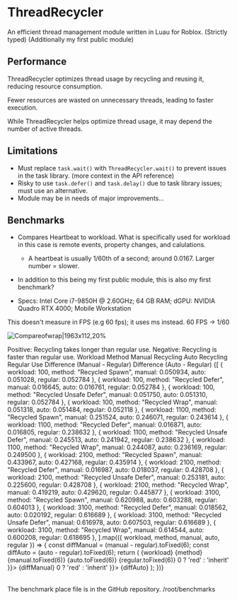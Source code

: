 
# ThreadRecycler

An efficient thread management module written in Luau for Roblox. (Strictly typed) (Additionally my first public module)

## Performance

ThreadRecycler optimizes thread usage by recycling and reusing it, reducing resource consumption. 

Fewer resources are wasted on unnecessary threads, leading to faster execution.

While ThreadRecycler helps optimize thread usage, it may depend the number of active threads.

## Limitations
* Must replace `task.wait()` with `ThreadRecycler.wait()` to prevent issues in the task library. (more context in the API reference)
* Risky to use `task.defer()` and `task.delay()` due to task library issues; must use an alternative. 
* Module may be in needs of major improvements...

## Benchmarks

* Compares Heartbeat to workload. What is specifically used for workload in this case is remote events, property changes, and calulations. 
  * A heartbeat is usually 1/60th of a second; around 0.0167. Larger number = slower. 
* In addition to this being my first public module, this is also my first benchmark? 

* Specs: Intel Core i7-9850H @ 2.60GHz; 64 GB RAM; dGPU: NVIDIA Quadro RTX 4000; Mobile Workstation

<Callout type="info">
This doesn't measure in FPS (e.g 60 fps); it uses ms instead. 60 FPS -> 1/60
</Callout>

![Compareofwrap|1963x112,20%](../app/xygraphwrap.png)

<Callout type="info">
  Positive: Recycling takes longer than regular use.
  Negative: Recycling is faster than regular use.
</Callout>

<Table>
  <thead>
    <Table.Tr>
      <Table.Th>Workload</Table.Th>
      <Table.Th>Method</Table.Th>
      <Table.Th>Manual Recycling</Table.Th>
      <Table.Th>Auto Recycling</Table.Th>
      <Table.Th>Regular Use</Table.Th>
      <Table.Th>Difference (Manual - Regular)</Table.Th>
      <Table.Th>Difference (Auto - Regular)</Table.Th>
    </Table.Tr>
  </thead>
  <tbody>
    {[
      { workload: 100, method: "Recycled Spawn", manual: 0.050934, auto: 0.051028, regular: 0.052784 },
      { workload: 100, method: "Recycled Defer", manual: 0.016645, auto: 0.016761, regular: 0.052784 },
      { workload: 100, method: "Recycled Unsafe Defer", manual: 0.051750, auto: 0.051310, regular: 0.052784 },
      { workload: 100, method: "Recycled Wrap", manual: 0.051318, auto: 0.051484, regular: 0.052118 },
      { workload: 1100, method: "Recycled Spawn", manual: 0.251524, auto: 0.246071, regular: 0.243614 },
      { workload: 1100, method: "Recycled Defer", manual: 0.016871, auto: 0.016805, regular: 0.238632 },
      { workload: 1100, method: "Recycled Unsafe Defer", manual: 0.245513, auto: 0.241942, regular: 0.238632 },
      { workload: 1100, method: "Recycled Wrap", manual: 0.244087, auto: 0.236169, regular: 0.249500 },
      { workload: 2100, method: "Recycled Spawn", manual: 0.433967, auto: 0.427168, regular: 0.435914 },
      { workload: 2100, method: "Recycled Defer", manual: 0.016987, auto: 0.018037, regular: 0.428708 },
      { workload: 2100, method: "Recycled Unsafe Defer", manual: 0.253181, auto: 0.225600, regular: 0.428708 },
      { workload: 2100, method: "Recycled Wrap", manual: 0.419219, auto: 0.429620, regular: 0.445877 },
      { workload: 3100, method: "Recycled Spawn", manual: 0.620988, auto: 0.603288, regular: 0.604013 },
      { workload: 3100, method: "Recycled Defer", manual: 0.018562, auto: 0.020192, regular: 0.616689 },
      { workload: 3100, method: "Recycled Unsafe Defer", manual: 0.616978, auto: 0.607503, regular: 0.616689 },
      { workload: 3100, method: "Recycled Wrap", manual: 0.614544, auto: 0.600208, regular: 0.618695 },
    ].map(({ workload, method, manual, auto, regular }) => {
      const diffManual = (manual - regular).toFixed(6);
      const diffAuto = (auto - regular).toFixed(6);
      return (
        <Table.Tr key={`${workload}-${method}`}>
          <Table.Td>{workload}</Table.Td>
          <Table.Td>{method}</Table.Td>
          <Table.Td>{manual.toFixed(6)}</Table.Td>
          <Table.Td>{auto.toFixed(6)}</Table.Td>
          <Table.Td>{regular.toFixed(6)}</Table.Td>
          <Table.Td style={{ color: diffManual < 0 ? 'green' : diffManual > 0 ? 'red' : 'inherit' }}>
            {diffManual}
          </Table.Td>
          <Table.Td style={{ color: diffAuto < 0 ? 'green' : diffAuto > 0 ? 'red' : 'inherit' }}>
            {diffAuto}
          </Table.Td>
        </Table.Tr>
      );
    })}
  </tbody>
</Table>

<Callout type="info">
The benchmark place file is in the GitHub repository. /root/benchmarks
</Callout>

